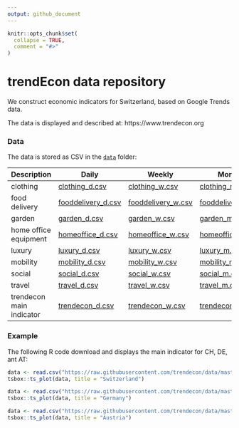 ```yaml
---
output: github_document
---
```


<!-- README.md is generated from README.Rmd. Please edit that file -->

```r
knitr::opts_chunk$set(
  collapse = TRUE,
  comment = "#>"
)
```

# trendEcon data repository

We construct economic indicators for Switzerland, based on Google Trends data.

The data is displayed and described at: https://www.trendecon.org


### Data

The data is stored as CSV in the [`data`](https://github.com/trendecon/data/tree/master/data) folder:

| Description              | Daily                                                                                                    | Weekly                                                                                                   | Monthly                                                                                                  |
|--------------------------|----------------------------------------------------------------------------------------------------------|----------------------------------------------------------------------------------------------------------|----------------------------------------------------------------------------------------------------------|
| clothing                 | [clothing_d.csv](https://raw.githubusercontent.com/trendecon/data/master/raw/ch/clothing_d.csv)         | [clothing_w.csv](https://raw.githubusercontent.com/trendecon/data/master/raw/ch/clothing_w.csv)         | [clothing_m.csv](https://raw.githubusercontent.com/trendecon/data/master/raw/ch/clothing_m.csv)         |
| food delivery            | [fooddelivery_d.csv](https://raw.githubusercontent.com/trendecon/data/master/raw/ch/fooddelivery_d.csv) | [fooddelivery_w.csv](https://raw.githubusercontent.com/trendecon/data/master/raw/ch/fooddelivery_w.csv) | [fooddelivery_m.csv](https://raw.githubusercontent.com/trendecon/data/master/raw/ch/fooddelivery_m.csv) |
| garden                   | [garden_d.csv](https://raw.githubusercontent.com/trendecon/data/master/raw/ch/garden_d.csv)             | [garden_w.csv](https://raw.githubusercontent.com/trendecon/data/master/raw/ch/garden_w.csv)             | [garden_m.csv](https://raw.githubusercontent.com/trendecon/data/master/raw/ch/garden_m.csv)             |
| home office equipment    | [homeoffice_d.csv](https://raw.githubusercontent.com/trendecon/data/master/raw/ch/homeoffice_d.csv)     | [homeoffice_w.csv](https://raw.githubusercontent.com/trendecon/data/master/raw/ch/homeoffice_w.csv)     | [homeoffice_m.csv](https://raw.githubusercontent.com/trendecon/data/master/raw/ch/homeoffice_m.csv)     |
| luxury                   | [luxury_d.csv](https://raw.githubusercontent.com/trendecon/data/master/raw/ch/luxury_d.csv)             | [luxury_w.csv](https://raw.githubusercontent.com/trendecon/data/master/raw/ch/luxury_w.csv)             | [luxury_m.csv](https://raw.githubusercontent.com/trendecon/data/master/raw/ch/luxury_m.csv)             |
| mobility                 | [mobility_d.csv](https://raw.githubusercontent.com/trendecon/data/master/raw/ch/mobility_d.csv)         | [mobility_w.csv](https://raw.githubusercontent.com/trendecon/data/master/raw/ch/mobility_w.csv)         | [mobility_m.csv](https://raw.githubusercontent.com/trendecon/data/master/raw/ch/mobility_m.csv)         |
| social                   | [social_d.csv](https://raw.githubusercontent.com/trendecon/data/master/raw/ch/social_d.csv)             | [social_w.csv](https://raw.githubusercontent.com/trendecon/data/master/raw/ch/social_w.csv)             | [social_m.csv](https://raw.githubusercontent.com/trendecon/data/master/raw/ch/social_m.csv)             |
| travel                   | [travel_d.csv](https://raw.githubusercontent.com/trendecon/data/master/raw/ch/travel_d.csv)             | [travel_w.csv](https://raw.githubusercontent.com/trendecon/data/master/raw/ch/travel_w.csv)             | [travel_m.csv](https://raw.githubusercontent.com/trendecon/data/master/raw/ch/travel_m.csv)             |
| trendecon main indicator | [trendecon_d.csv](https://raw.githubusercontent.com/trendecon/data/master/raw/ch/trendecon_d.csv)       | [trendecon_w.csv](https://raw.githubusercontent.com/trendecon/data/master/raw/ch/trendecon_w.csv)       | [trendecon_m.csv](https://raw.githubusercontent.com/trendecon/data/master/raw/ch/trendecon_m.csv)       |


### Example

The following R code download and displays the main indicator for CH, DE, ant AT:

```r

data <- read.csv("https://raw.githubusercontent.com/trendecon/data/master/data/ch/trendecon_sa.csv")
tsbox::ts_plot(data, title = "Switzerland")

data <- read.csv("https://raw.githubusercontent.com/trendecon/data/master/data/de/trendecon_sa.csv")
tsbox::ts_plot(data, title = "Germany")

data <- read.csv("https://raw.githubusercontent.com/trendecon/data/master/data/at/trendecon_sa.csv")
tsbox::ts_plot(data, title = "Austria")

```

